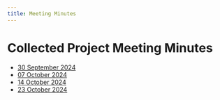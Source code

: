 ```yaml
---
title: Meeting Minutes
---
```


# Collected Project Meeting Minutes

- [30 September 2024](../meetings/GVSU-CIS641-PackingTheBits-2024-09-30.md)
- [07 October 2024](../meetings/GVSU-CIS641-PackingTheBits-2024-10-07.md)
- [14 October 2024](../meetings/GVSU-CIS641-PackingTheBits-2024-10-14.md)
- [23 October 2024](../meetings/GVSU-CIS641-PackingTheBits-2024-10-23.md)
